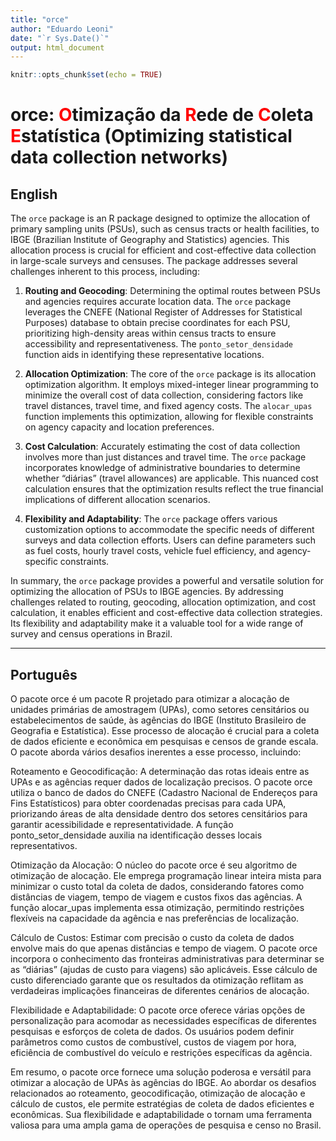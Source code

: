 ```yaml
---
title: "orce"
author: "Eduardo Leoni"
date: "`r Sys.Date()`"
output: html_document
---
```


```r
knitr::opts_chunk$set(echo = TRUE)
```

# orce:  <span style="color:red">O</span>timização da <span style="color:red">R</span>ede de <span style="color:red">C</span>oleta <span style="color:red">E</span>statística (Optimizing statistical data collection networks)

## English 

The `orce` package is an R package designed to optimize the allocation of primary sampling units (PSUs), such as census tracts or health facilities, to IBGE (Brazilian Institute of Geography and Statistics) agencies. This allocation process is crucial for efficient and cost-effective data collection in large-scale surveys and censuses. The package addresses several challenges inherent to this process, including:

1. **Routing and Geocoding**: Determining the optimal routes between PSUs and agencies requires accurate location data. The `orce` package leverages the CNEFE (National Register of Addresses for Statistical Purposes) database to obtain precise coordinates for each PSU, prioritizing high-density areas within census tracts to ensure accessibility and representativeness. The `ponto_setor_densidade` function aids in identifying these representative locations.

2. **Allocation Optimization**: The core of the `orce` package is its allocation optimization algorithm. It employs mixed-integer linear programming to minimize the overall cost of data collection, considering factors like travel distances, travel time, and fixed agency costs. The `alocar_upas` function implements this optimization, allowing for flexible constraints on agency capacity and location preferences.

3. **Cost Calculation**: Accurately estimating the cost of data collection involves more than just distances and travel time. The `orce` package incorporates knowledge of administrative boundaries to determine whether "diárias" (travel allowances) are applicable. This nuanced cost calculation ensures that the optimization results reflect the true financial implications of different allocation scenarios.

4. **Flexibility and Adaptability**: The `orce` package offers various customization options to accommodate the specific needs of different surveys and data collection efforts. Users can define parameters such as fuel costs, hourly travel costs, vehicle fuel efficiency, and agency-specific constraints. 

In summary, the `orce` package provides a powerful and versatile solution for optimizing the allocation of PSUs to IBGE agencies. By addressing challenges related to routing, geocoding, allocation optimization, and cost calculation, it enables efficient and cost-effective data collection strategies. Its flexibility and adaptability make it a valuable tool for a wide range of survey and census operations in Brazil. 



---------

## Português 
O pacote orce é um pacote R projetado para otimizar a alocação de unidades primárias de amostragem (UPAs), como setores censitários ou estabelecimentos de saúde, às agências do IBGE (Instituto Brasileiro de Geografia e Estatística). Esse processo de alocação é crucial para a coleta de dados eficiente e econômica em pesquisas e censos de grande escala. O pacote aborda vários desafios inerentes a esse processo, incluindo:

Roteamento e Geocodificação: A determinação das rotas ideais entre as UPAs e as agências requer dados de localização precisos. O pacote orce utiliza o banco de dados do CNEFE (Cadastro Nacional de Endereços para Fins Estatísticos) para obter coordenadas precisas para cada UPA, priorizando áreas de alta densidade dentro dos setores censitários para garantir acessibilidade e representatividade. A função ponto_setor_densidade auxilia na identificação desses locais representativos.

Otimização da Alocação: O núcleo do pacote orce é seu algoritmo de otimização de alocação. Ele emprega programação linear inteira mista para minimizar o custo total da coleta de dados, considerando fatores como distâncias de viagem, tempo de viagem e custos fixos das agências. A função alocar_upas implementa essa otimização, permitindo restrições flexíveis na capacidade da agência e nas preferências de localização.

Cálculo de Custos: Estimar com precisão o custo da coleta de dados envolve mais do que apenas distâncias e tempo de viagem. O pacote orce incorpora o conhecimento das fronteiras administrativas para determinar se as "diárias" (ajudas de custo para viagens) são aplicáveis. Esse cálculo de custo diferenciado garante que os resultados da otimização reflitam as verdadeiras implicações financeiras de diferentes cenários de alocação.

Flexibilidade e Adaptabilidade: O pacote orce oferece várias opções de personalização para acomodar as necessidades específicas de diferentes pesquisas e esforços de coleta de dados. Os usuários podem definir parâmetros como custos de combustível, custos de viagem por hora, eficiência de combustível do veículo e restrições específicas da agência.

Em resumo, o pacote orce fornece uma solução poderosa e versátil para otimizar a alocação de UPAs às agências do IBGE. Ao abordar os desafios relacionados ao roteamento, geocodificação, otimização de alocação e cálculo de custos, ele permite estratégias de coleta de dados eficientes e econômicas. Sua flexibilidade e adaptabilidade o tornam uma ferramenta valiosa para uma ampla gama de operações de pesquisa e censo no Brasil.
